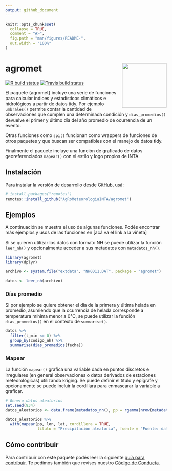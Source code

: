 ```yaml
---
output: github_document
---
```


<!-- README.md is generated from README.Rmd. Please edit that file -->

```r
knitr::opts_chunk$set(
  collapse = TRUE,
  comment = "#>",
  fig.path = "man/figures/README-",
  out.width = "100%"
)
```

# agromet <img src='man/figures/logo.png' align="right" height="139" />

<!-- badges: start -->
[![R build status](https://github.com/AgRoMeteorologiaINTA/agromet/workflows/R-CMD-check/badge.svg)](https://github.com/AgRoMeteorologiaINTA/agromet/actions)
[![Travis build status](https://travis-ci.org/AgRoMeteorologiaINTA/agromet.svg?branch=master)](https://travis-ci.org/AgRoMeteorologiaINTA/agromet)
<!-- badges: end -->

El paquete {agromet} incluye una serie de funciones para calcular índices y estadísticos climáticos e hidrológicos a partir de datos tidy. Por ejemplo `umbrales()` permite contar la cantidad de observaciones que cumplen una determinada condición y `dias_promedios()` devuelve el primer y último día del año promedio de ocurrencia de un evento. 

Otras funciones como `spi()` funcionan como wrappers de funciones de otros paquetes y que buscan ser compatibles con el manejo de datos tidy. 

Finalmente el paquete incluye una función de graficado de datos georeferenciados `mapear()` con el estilo y logo propios de INTA.

## Instalación 

Para instalar la versión de desarrollo desde [GitHub](https://github.com/), usá: 

``` r
# install.packages("remotes")
remotes::install_github("AgRoMeteorologiaINTA/agromet")
```

## Ejemplos

A continuación se muestra el uso de algunas funciones. Podés encontrar más ejemplos y usos de las funciones en [acá va el link a la viñeta]

Si se quieren utilizar los datos con formato NH se puede utilizar la función `leer_nh()` y opcionalmente acceder a sus metadatos con `metadatos_nh()`.

```r
library(agromet)
library(dplyr)

archivo <- system.file("extdata", "NH0011.DAT", package = "agromet")

datos <- leer_nh(archivo)
```

### Días promedio

Si por ejemplo se quiere obtener el día de la primera y última helada en promedio, asumiendo que la ocurrencia de helada corresponde a temperatura mínima menor a 0°C, se puede utilizar la función `dias_promedios()` en el contexto de `summarise()`.

```r
datos %>% 
  filter(t_min <= 0) %>% 
  group_by(codigo_nh) %>% 
  summarise(dias_promedios(fecha))
```



### Mapear 

La función `mapear()` grafica una variable dada en puntos discretos e irregulares (en general observaciones o datos derivados de estaciones meteorológicas) utilizando kriging. Se puede definir el título y epígrafe y opcionamente se puede incluir la cordillara para enmascarar la variable a graficar.

```r
# Genero datos aleatorios 
set.seed(934)
datos_aleatorios <- data.frame(metadatos_nh(), pp = rgamma(nrow(metadatos_nh()), 1))

datos_aleatorios %>% 
  with(mapear(pp, lon, lat, cordillera = TRUE,
              titulo = "Precipitación aleatoria", fuente = "Fuente: datos de ejemplo"))
```




## Cómo contribuir

Para contribuir con este paquete podés leer la siguiente [guía para contribuir](https://github.com/AgRoMeteorologiaINTA/agromet/blob/master/.github/CONTRIBUTING.md). Te pedimos también que revises nuestro [Código de Conducta](https://www.contributor-covenant.org/es/version/2/0/code_of_conduct/code_of_conduct.md). 
